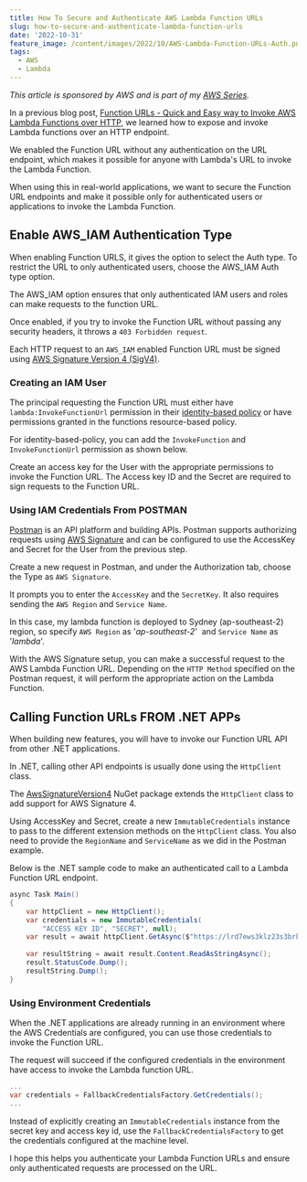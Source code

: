 ```yaml
---
title: How To Secure and Authenticate AWS Lambda Function URLs
slug: how-to-secure-and-authenticate-lambda-function-urls
date: '2022-10-31'
feature_image: /content/images/2022/10/AWS-Lambda-Function-URLs-Auth.png
tags:
  - AWS
  - Lambda
---
```

_This article is sponsored by AWS and is part of my [AWS Series](/blog/category/aws/)._

In a previous blog post, [Function URLs - Quick and Easy way to Invoke AWS Lambda Functions over HTTP](/blog/function-urls-in-aws-lambda-dotnet/), we learned how to expose and invoke Lambda functions over an HTTP endpoint.

We enabled the Function URL without any authentication on the URL endpoint, which makes it possible for anyone with Lambda's URL to invoke the Lambda Function.

<EmbedCard src="https://www.youtube.com/embed/75EEaN-oBAg?feature=oembed" title="FUNCTION URLs - Authenticating and Securing | AWS Lambda | .NET ON AWS | AWS Serverless | Amazon" />

When using this in real-world applications, we want to secure the Function URL endpoints and make it possible only for authenticated users or applications to invoke the Lambda Function.

## Enable AWS\_IAM Authentication Type

When enabling Function URLS, it gives the option to select the Auth type. To restrict the URL to only authenticated users, choose the AWS\_IAM Auth type option.

The AWS\_IAM option ensures that only authenticated IAM users and roles can make requests to the function URL.

<ImageCard src="/content/images/2022/10/image-3.png" alt="" />

Once enabled, if you try to invoke the Function URL without passing any security headers, it throws a `403 Forbidden request`.

Each HTTP request to an `AWS_IAM` enabled Function URL must be signed using [AWS Signature Version 4 (SigV4)](https://docs.aws.amazon.com/general/latest/gr/signature-version-4.html).

### Creating an IAM User

The principal requesting the Function URL must either have `lambda:InvokeFunctionUrl` permission in their [identity-based policy](https://docs.aws.amazon.com/IAM/latest/UserGuide/access_policies_identity-vs-resource.html) or have permissions granted in the functions resource-based policy.

For identity-based-policy, you can add the `InvokeFunction` and `InvokeFunctionUrl` permission as shown below.

<ImageCard src="/content/images/2022/10/image-5.png" alt="" />

Create an access key for the User with the appropriate permissions to invoke the Function URL. The Access key ID and the Secret are required to sign requests to the Function URL.

### Using IAM Credentials From POSTMAN

[Postman](https://www.postman.com/) is an API platform and building APIs. Postman supports authorizing requests using [AWS Signature](https://learning.postman.com/docs/sending-requests/authorization/#aws-signature) and can be configured to use the AccessKey and Secret for the User from the previous step.

Create a new request in Postman, and under the Authorization tab, choose the Type as `AWS Signature`.

It prompts you to enter the `AccessKey` and the `SecretKey`. It also requires sending the `AWS Region` and `Service Name`.

In this case, my lambda function is deployed to Sydney (ap-southeast-2) region, so specify `AWS Region` as '_ap-southeast-2_'  and `Service Name` as '_lambda_'.

<ImageCard src="/content/images/2022/10/image-4.png" alt="" />

With the AWS Signature setup, you can make a successful request to the AWS Lambda Function URL. Depending on the `HTTP Method` specified on the Postman request, it will perform the appropriate action on the Lambda Function.

## Calling Function URLs FROM .NET APPs

When building new features, you will have to invoke our Function URL API from other .NET applications.

In .NET, calling other API endpoints is usually done using the `HttpClient` class.

<BookmarkCard href="/blog/are-you-using-httpclient-in-the-right-way/" title="Are You Using HttpClient in The Right Way?" description="If not used correctly it’s easy to run into socket exhaustion and DNS related issues with HttpClient in .NET Core. Learn how to identify these issues and how to use HttpClient class in the right way." icon="/content/images/size/w256h256/2022/10/logo-512x512.png" />

The [AwsSignatureVersion4](https://github.com/FantasticFiasco/aws-signature-version-4) NuGet package extends the `HttpClient` class to add support for AWS Signature 4.

Using AccessKey and Secret, create a new `ImmutableCredentials` instance to pass to the different extension methods on the `HttpClient` class. You also need to provide the `RegionName` and `ServiceName` as we did in the Postman example.

Below is the .NET sample code to make an authenticated call to a Lambda Function URL endpoint.

```csharp
async Task Main()
{
	var httpClient = new HttpClient();
	var credentials = new ImmutableCredentials(
        "ACCESS KEY ID", "SECRET", null);
	var result = await httpClient.GetAsync($"https://lrd7ews3klz23s3brksliz7nii0iwsng.lambda-url.ap-southeast-2.on.aws?userId={Guid.NewGuid()}", "ap-southeast-2", "lambda", credentials);
	
	var resultString = await result.Content.ReadAsStringAsync();
	result.StatusCode.Dump();
	resultString.Dump();
}
```

### Using Environment Credentials

When the .NET applications are already running in an environment where the AWS Credentials are configured, you can use those credentials to invoke the Function URL.

<BookmarkCard href="/blog/amazon-credentials-dotnet/" title="Learn How To Manage Credentials When Building .NET Application on AWS" description="Learn different ways to set up and manage credentials and sensitive information when building .NET applications on AWS. We will also touch upon some of the tools and utilities that I have set up on my local development machine to make working with AWS easier." icon="/content/images/size/w256h256/2022/10/logo-512x512.png" />

The request will succeed if the configured credentials in the environment have access to invoke the Lambda function URL.

```csharp
...
var credentials = FallbackCredentialsFactory.GetCredentials();
...
```

Instead of explicitly creating an `ImmutableCredentials` instance from the secret key and access key id, use the `FallbackCredentialsFactory` to get the credentials configured at the machine level.

<BookmarkCard href="/blog/function-urls-in-aws-lambda-dotnet/" title="Function URLs - Quick and Easy way to Invoke AWS Lambda Functions over HTTP" description="A Function URL is a dedicated endpoint for your Lambda function. Learn how to enable Function URLs and build an API using .NET Lambda Function." icon="/content/images/size/w256h256/2022/10/logo-512x512.png" />

I hope this helps you authenticate your Lambda Function URLs and ensure only authenticated requests are processed on the URL.
